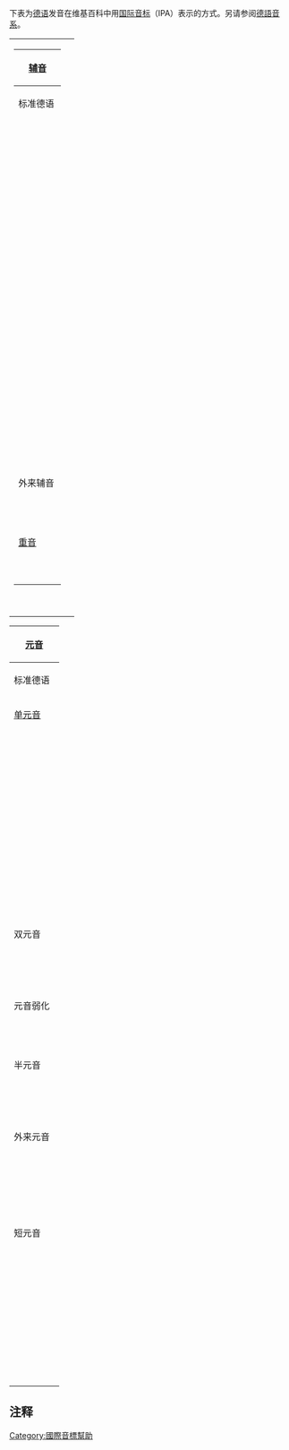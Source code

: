 {{IPA key|H:IPA-DE|H:IPAG}}
下表为[[德语|德语]]发音在维基百科中用[[国际音标|国际音标]]（IPA）表示的方式。另请参阅[[德語音系|德語音系]]。

{| style="margin-bottom: 10px; background: none;" class="cx-highlight"

|
{| class="wikitable"
! colspan="6" |[[辅音|辅音]]
|-
!标准德语 
!奥地利德语
!瑞士德语
! 举例 
! 英语近似发音
!普通话拼音近似发音
|-
| colspan="3" style="text-align:center;" | <big>{{Template:IPAlink|b}}</big>
| {{Template:Lang|de|'''b'''ei}}<ref name="fortislenis">In Austrian Standard German and Swiss Standard German, the lenis obstruents {{Template:IPA|/b, d, ɡ, z, dʒ, ʒ/}} are voiceless {{Template:IPA|[b̥, d̥, ɡ̊, z̥, d̥ʒ̊, ʒ̊]}} and are distinguished from {{Template:IPA|/p, t, k, s, tʃ, ʃ/}} only by articulatory strength ({{Template:IPA|/v/}} is really voiced). </ref>
| '''b'''all
|浊音的b
|-
| colspan="3" style="text-align:center;" | <big>{{Template:IPAlink|ç}}</big>
| {{Template:Lang|de|i'''ch''', dur'''ch'''; '''Ch'''ina (DE)}}
| '''h'''ue
|无（发h音时将舌中部抬高）
|-
| colspan="3" style="text-align:center;" | <big>{{Template:IPAlink|d}}</big>
| {{Template:Lang|de|'''d'''ann}}<ref name="fortislenis">In Austrian Standard German and Swiss Standard German, the lenis obstruents {{Template:IPA|/b, d, ɡ, z, dʒ, ʒ/}} are voiceless {{Template:IPA|[b̥, d̥, ɡ̊, z̥, d̥ʒ̊, ʒ̊]}} and are distinguished from {{Template:IPA|/p, t, k, s, tʃ, ʃ/}} only by articulatory strength ({{Template:IPA|/v/}} is really voiced). </ref>
| '''d'''one
|浊音的d
|-
| colspan="3" style="text-align:center;" | <big>{{Template:IPAlink|f}}</big>
| {{Template:Lang|de|'''f'''ür, '''v'''on}}
| '''f'''uss
|f
|-
| colspan="3" style="text-align:center;" | <big>{{Template:IPAlink|ɡ}}</big>
| {{Template:Lang|de|'''g'''ut}}<ref name="fortislenis">In Austrian Standard German and Swiss Standard German, the lenis obstruents {{Template:IPA|/b, d, ɡ, z, dʒ, ʒ/}} are voiceless {{Template:IPA|[b̥, d̥, ɡ̊, z̥, d̥ʒ̊, ʒ̊]}} and are distinguished from {{Template:IPA|/p, t, k, s, tʃ, ʃ/}} only by articulatory strength ({{Template:IPA|/v/}} is really voiced). </ref>
| '''g'''uest
|浊音的g
|-
| colspan="3" style="text-align:center;" | <big>{{Template:IPAlink|h}}</big>
| {{Template:Lang|de|'''h'''at}}
| '''h'''ut
|无（发h音时将舌根降低）
|-
| colspan="3" style="text-align:center;" | <big>{{Template:IPAlink|j}}</big>
| {{Template:Lang|de|'''J'''ahr}}
| '''y'''ard
|y
|-
| colspan="3" style="text-align:center;" | <big>{{Template:IPAlink|k}}</big>
| {{Template:Lang|de|'''k'''ann, Ta'''g'''}}<ref name="devoicing">Injavascript:void() German Standard German, voiced stops {{Template:IPA|/b, d, ɡ/}} are devoiced to {{Template:IPA|[p, t, k]}} at the end of a syllable.</ref>
| '''c'''old
|k
|-
| colspan="3" style="text-align:center;" | <big>{{Template:IPAlink|l}}</big>
| {{Template:Lang|de|'''L'''eben}}
| '''l'''ast
|l
|-
| colspan="3" style="text-align:center;" | <big>{{Template:IPAlink|l̩}}</big>
| {{Template:Lang|de|Mant'''el'''}}
| bott'''le'''
|无
|-
| colspan="3" style="text-align:center;" | <big>{{Template:IPAlink|m}}</big>
| {{Template:Lang|de|'''M'''ann}}
| '''m'''ust
|m
|-
| colspan="3" style="text-align:center;" | <big>{{Template:IPAlink|m̩}}</big>
| {{Template:Lang|de|At'''em'''}}
| rhyth'''m'''
|无
|-
| colspan="3" style="text-align:center;" | <big>{{Template:IPAlink|n}}</big>
| {{Template:Lang|de|'''N'''ame}}
| '''n'''ot
|n
|-
| colspan="3" style="text-align:center;" | <big>{{Template:IPAlink|n̩}}</big>
| {{Template:Lang|de|beid'''en'''}}
| sudd'''en'''ly
|无
|-
| colspan="3" style="text-align:center;" | <big>{{Template:IPAlink|ŋ}}</big>
| {{Template:Lang|de|la'''ng'''}}
| lo'''ng'''
|ng
|-
| colspan="3" style="text-align:center;" | <big>{{Template:IPAlink|ŋ̍}}</big>
| {{Template:Lang|de|wenig'''en'''}}
| shock''''ng''' (''shocking的方言'')
|无
|-
| colspan="3" style="text-align:center;" | <big>{{Template:IPAlink|p}}</big>
| {{Template:Lang|de|'''P'''erson, a'''b'''}}<ref name="devoicing">In German Standard German, voiced stops {{Template:IPA|/b, d, ɡ/}} are devoiced to {{Template:IPA|[p, t, k]}} at the end of a syllable.</ref>
| '''p'''uck
|p
|-
| colspan="3" style="text-align:center;" | <big>{{Template:IPAlink|pf}}</big>
| {{Template:Lang|de|'''Pf'''effer}}
| cu'''pf'''ul
|无（p和f）
|-
| style="text-align:center;" | <big>{{Template:IPAlink|ʀ}}</big>
| colspan="2" style="text-align:center;" | <big>{{Template:IPAlink|r}}</big>
| {{Template:Lang|de|'''r'''eden}}<ref name="r-allophones">Pronunciation of {{Template:IPA|/r/}} in German varies according to region and speaker. </ref>
| {{Template:Abbr|DE|German Standard German}}: French '''r'''ouge<br> 
{{Template:Abbr|AT|Austrian Standard German}}, {{Template:Abbr|CH|Swiss Standard German}}: fa'''r''' ([[蘇格蘭英語|苏格兰英语]])
|无（小舌音）
|-
| colspan="3" style="text-align:center;" | <big>{{Template:IPAlink|s}}</big>
| {{Template:Lang|de|la'''ss'''en}}, {{Template:Lang|de|Hau'''s'''}}, {{Template:Lang|de|gro'''ß'''}}
| fa'''s'''t
|s
|-
| colspan="3" style="text-align:center;" | <big>{{Template:IPAlink|ʃ}}</big>
| {{Template:Lang|de|'''sch'''on, '''S'''tadt}}
| '''sh'''all
|无（近似于sh，或翘舌的x）
|-
| colspan="3" style="text-align:center;" | <big>{{Template:IPAlink|t}}</big>
| {{Template:Lang|de|'''T'''ag, un'''d'''}}<ref name="devoicing">In German Standard German, voiced stops {{Template:IPA|/b, d, ɡ/}} are devoiced to {{Template:IPA|[p, t, k]}} at the end of a syllable.</ref>
| '''t'''all
|t
|-
| colspan="3" style="text-align:center;" | <big>{{Template:IPAlink|ts}}</big>
| {{Template:Lang|de|'''Z'''eit}}, {{Template:Lang|de|Pla'''tz'''}}
| ca'''ts'''
|c
|-
| colspan="3" style="text-align:center;" | <big>{{Template:IPAlink|tʃ}}</big>
| {{Template:Lang|de|Ma'''tsch'''}}
| ma'''tch'''
|无（近似于ch，或翘舌的q）
|-
| colspan="3" style="text-align:center;" | <big>{{Template:IPAlink|v}}</big>
| {{Template:Lang|de|'''w'''as}}<ref name="fortislenis">In Austrian Standard German and Swiss Standard German, the lenis obstruents {{Template:IPA|/b, d, ɡ, z, dʒ, ʒ/}} are voiceless {{Template:IPA|[b̥, d̥, ɡ̊, z̥, d̥ʒ̊, ʒ̊]}} and are distinguished from {{Template:IPA|/p, t, k, s, tʃ, ʃ/}} only by articulatory strength ({{Template:IPA|/v/}} is really voiced). </ref>
| '''v'''anish
|f的浊音
|-
| colspan="3" style="text-align:center;" | <big>{{Template:IPAlink|x}}</big>
| {{Template:Lang|de|na'''ch'''}}
| lo'''ch'''
|h
|-
| colspan="3" style="text-align:center;" | <big>{{Template:IPAlink|z}}</big>
| {{Template:Lang|de|'''S'''ie}}, {{Template:Lang|de|die'''s'''e}}<ref name="fortislenis">In Austrian Standard German and Swiss Standard German, the lenis obstruents {{Template:IPA|/b, d, ɡ, z, dʒ, ʒ/}} are voiceless {{Template:IPA|[b̥, d̥, ɡ̊, z̥, d̥ʒ̊, ʒ̊]}} and are distinguished from {{Template:IPA|/p, t, k, s, tʃ, ʃ/}} only by articulatory strength ({{Template:IPA|/v/}} is really voiced). </ref>
| ho'''se'''
|s的浊音
|-
| colspan="2" style="text-align:center;" | <big>{{Template:IPAlink|ʔ}}</big>

| {{Template:Lang|de|beamtet}}<ref>Initial vowels are usually preceded by {{Template:IPAblink|ʔ}}, except in [[瑞士標準德語|Swiss Standard German]].</ref><br>
({{Template:IPA|[bəˈʔamtət]}})
|''uh-oh!中的停顿''
|-
! colspan="5" | 外来辅音
!
|-
| colspan="3" style="text-align:center;" | <big>{{Template:IPAlink|dʒ}}</big>
| {{Template:Lang|de|'''Dsch'''ungel}}<ref name="fortislenis">In Austrian Standard German and Swiss Standard German, the lenis obstruents {{Template:IPA|/b, d, ɡ, z, dʒ, ʒ/}} are voiceless {{Template:IPA|[b̥, d̥, ɡ̊, z̥, d̥ʒ̊, ʒ̊]}} and are distinguished from {{Template:IPA|/p, t, k, s, tʃ, ʃ/}} only by articulatory strength ({{Template:IPA|/v/}} is really voiced). </ref><ref name="postalveolarlenis">Many speakers lack the lenis {{Template:IPA|/ʒ/}} and replace it with its fortis counterpart {{Template:IPA|/ʃ/}} ({{Template:Harvcoltxt|Hall|2003|p=42}}). </ref>
| '''j'''ungle
|无（近似于翘舌j）
|-
| colspan="3" style="text-align:center;" | <big>{{Template:IPAlink|ʒ}}</big>
| {{Template:Lang|de|'''G'''enie}}<ref name="fortislenis">In Austrian Standard German and Swiss Standard German, the lenis obstruents {{Template:IPA|/b, d, ɡ, z, dʒ, ʒ/}} are voiceless {{Template:IPA|[b̥, d̥, ɡ̊, z̥, d̥ʒ̊, ʒ̊]}} and are distinguished from {{Template:IPA|/p, t, k, s, tʃ, ʃ/}} only by articulatory strength ({{Template:IPA|/v/}} is really voiced). </ref><ref name="postalveolarlenis">Many speakers lack the lenis {{Template:IPA|/ʒ/}} and replace it with its fortis counterpart {{Template:IPA|/ʃ/}} ({{Template:Harvcoltxt|Hall|2003|p=42}}). </ref>
| plea'''s'''ure
|无
|-
! colspan="5" | [[轻重音|重音]]
!
|-
| colspan="3" style="text-align:center;" | <big>{{Template:IPAlink|ˈ}}</big>
| rowspan="2" | {{Template:Lang|de|'''Bahn'''hof'''stra'''ße}}<br>
({{Template:IPA|[ˈbaːnhoːfˌʃtʁaːsə]}})
| rowspan="2" | as in ''battleship'' {{Template:IPAc-en|ˈ|b|æ|t|əl|ˌ|ʃ|ɪ|p}}
|
|-
| colspan="3" style="text-align:center;" | <big>{{Template:IPAlink|ˌ}}</big>
|
|}
<br>
|
|}
{| class="wikitable"
! colspan="6" | [[元音|元音]]
|-
!标准德语  
!奥地利德语 
!瑞士德语 
! 举例 
!英语近似发音
!普通话拼音近似发音
|-
! colspan="6" |[[單母音|单元音]]
|-
| colspan="3" style="text-align:center;" | <big>{{Template:IPAlink|ä|a}}</big>
| {{Template:Lang|de|'''a'''lles}}<ref name="openvowels">Some scholars write {{Template:IPA|[ɑː]}} for {{Template:IPA|[aː]}}, and {{Template:IPA|[ɑ]}} for its shortened counterpart, thus differentiating between regular {{Template:IPA|[a]}} and shortened {{Template:IPA|[ɑ]}} (see e.g. </ref>
| '''a'''rt (no r-colouring)
| rowspan="2" |a
|-
| colspan="3" style="text-align:center;" | <big>{{Template:IPAlink|ä|aː}}</big>
| {{Template:Lang|de|'''a'''ber, s'''ah'''}}<ref name="openvowels" />
| f'''a'''ther
|-
| colspan="3" style="text-align:center;" | <big>{{Template:IPAlink|ɛ}}</big>
| {{Template:Lang|de|'''E'''nde, h'''ä'''tte}}
| b'''e'''t
| rowspan="2" |yu'''a'''n
|-
| colspan="3" style="text-align:center;" | <big>{{Template:IPAlink|ɛː}}</big>
| {{Template:Lang|de|sp'''ä'''t, w'''äh'''len}}<ref>In [[北德國|Northern Germany]], {{Template:IPA|/ɛː/}} often merges with {{Template:IPA|/eː/}} to {{Template:IPAblink|eː}}.</ref>
| b'''e'''d
|-
| colspan="3" style="text-align:center;" | <big>{{Template:IPAlink|eː}}</big>
| {{Template:Lang|de|'''e'''ben, g'''eh'''en}}
| p'''ay'''s (Scottish)
|h'''e'''i
|-
| colspan="3" style="text-align:center;" | <big>{{Template:IPAlink|ɪ}}</big>
| {{Template:Lang|de|'''i'''st, b'''i'''tte}}
| s'''i'''t
|'''y'''a 舌中部抬高
|-
| colspan="3" style="text-align:center;" | <big>{{Template:IPAlink|iː}}</big>
| {{Template:Lang|de|v'''ie'''l, Berl'''i'''n}}
| t'''ea'''
|i
|-
| colspan="3" style="text-align:center;" | <big>{{Template:IPAlink|ɔ}}</big>
| {{Template:Lang|de|'''O'''sten, k'''o'''mmen}}
| l'''o'''t ([[公认发音|RP]] and Australian)
| rowspan="2" |o
|-
| colspan="3" style="text-align:center;" | <big>{{Template:IPAlink|oː}}</big>
| {{Template:Lang|de|'''o'''der, h'''oh'''e}}
| l'''aw''' (RP and Australian)
|-
| colspan="3" style="text-align:center;" | <big>{{Template:IPAlink|œ}}</big>
| {{Template:Lang|de|'''ö'''ffnen}}
| roughly like h'''ur'''t (no r-colouring)
|无
|-
| colspan="3" style="text-align:center;" | <big>{{Template:IPAlink|øː}}</big>
| {{Template:Lang|de|'''Ö'''sterreich}}
| roughly like h'''er'''d (no r-colouring)
|无
|-
| colspan="3" style="text-align:center;" | <big>{{Template:IPAlink|ʊ}}</big>
| {{Template:Lang|de|'''u'''nd}}
| t'''oo'''k (Australian)
|介于o和u，且开口大
|-
| colspan="3" style="text-align:center;" | <big>{{Template:IPAlink|uː}}</big>
| {{Template:Lang|de|H'''u'''t}}
| p'''oo'''l
|u
|-
| colspan="3" style="text-align:center;" | <big>{{Template:IPAlink|ʏ}}</big>
| {{Template:Lang|de|m'''ü'''ssen}}
| roughly like Scottish sh'''oo'''t
| rowspan="2" |ü
|-
| colspan="3" style="text-align:center;" | <big>{{Template:IPAlink|yː}}</big>
| {{Template:Lang|de|'''ü'''ber}}
| roughly like Scottish sh'''oe'''s
|-
! colspan="6" | 双元音
|-
| colspan="3" style="text-align:center;" | <big>{{Template:IPA|ae}}</big>
| {{Template:Lang|de|'''ei'''n}}
| b'''i'''te
|ai
|-
| colspan="3" style="text-align:center;" | <big>{{Template:IPA|ao}}</big>
| {{Template:Lang|de|'''au'''f}}
| sh'''ou'''t
|ao
|-
| colspan="2" style="text-align:center;" | <big>{{Template:IPA|ɔø}}</big>
| style="text-align:center;" | <big>{{Template:IPA|ɔɪ}}</big>
| {{Template:Lang|de|'''Eu'''ro, H'''äu'''ser}}
| l'''oi'''ter
|无（o+i或o+ü）
|-
! colspan="6" | 元音弱化
|-
| colspan="2" style="text-align:center;" | <big>{{Template:IPAlink|ɐ}}</big>
| style="text-align:center;" | <big>{{Template:IPA|ər}}</big>
| {{Template:Lang|de|imm'''er'''}}<ref name="r-allophones" />
| {{Template:Abbr|DE|German Standard German}}, {{Template:Abbr|AT|Austrian Standard German}}: roughly like f'''u'''n<br> 
{{Template:Abbr|CH|Swiss Standard German}}: butt'''er''' (Scottish)
|无
|-
| colspan="3" style="text-align:center;" | <big>{{Template:IPAlink|ə}}</big>
| {{Template:Lang|de|Nam'''e'''}}
| '''a'''go
|近似于e
|-
! colspan="6" | 半元音
|-
| colspan="2" style="text-align:center;" | <big>{{Template:IPA|ɐ̯}}</big>
| style="text-align:center;" | <big>{{Template:IPA|r}}</big>
| {{Template:Lang|de|Uh'''r'''}}<ref name="r-allophones" />
| {{Template:Abbr|DE|German Standard German}}, {{Template:Abbr|AT|Austrian Standard German}}: roughly like ide'''a'''<br> 
{{Template:Abbr|CH|Swiss Standard German}}: fa'''r''' (Scottish)
|无
|-
| colspan="3" style="text-align:center;" | <big>{{Template:IPAlink|i̯}}</big>
| {{Template:Lang|de|Stud'''i'''e}}
| '''y'''ard
|无
|-
| colspan="3" style="text-align:center;" | <big>{{Template:IPAlink|u̯}}</big>
| {{Template:Lang|de|akt'''u'''ell}}
| '''w'''ould
|无
|-
! colspan="6" | 外来元音
|-
| colspan="3" style="text-align:center;" | <big>{{Template:IPA|ãː}}</big>
| {{Template:Lang|de|Gourm'''and'''}}<ref name="nasalV">The nasal vowels occur in French loans. </ref>
| ch'''an'''son (French pron., but long)
|带鼻音的a
|-
| colspan="3" style="text-align:center;" | <big>{{Template:IPA|ɛ̃ː}}</big>
| {{Template:Lang|de|Po'''in'''te}}<ref name="nasalV" />
| v'''ing'''t-et-un (French pron., but long)
|yu'''an'''
|-
| colspan="3" style="text-align:center;" | <big>{{Template:IPA|õː}}</big>
| {{Template:Lang|de|Garç'''on'''}}<ref name="nasalV" />
| chans'''on''' (French pron., but long)
|带鼻音的o
|-
| colspan="3" style="text-align:center;" | <big>{{Template:IPA|œ̃ː}}</big>
| {{Template:Lang|de|Parf'''um'''}}<ref name="nasalV" />
| vingt-et-'''un''' (French pron., but long)
|无
|-
| colspan="3" style="text-align:center;" | <big>{{Template:IPA|œːɐ̯}}</big>
| {{Template:Lang|de|[[Mercedes-Benz_Arena_(Berlin)|O<sub>2</sub> W'''or'''ld]]}}<ref>{{Template:IPA|[œːɐ̯]}} is the German rendering of the English {{smallcapital|NURSE}} vowel {{Template:IPAc-en|ɜːr}}. </ref>
| roughly like h'''er'''d
|无
|-
! colspan="5" | 短元音
!
|-
| colspan="3" style="text-align:center;" | <big>{{Template:IPAlink|ä|a}}</big>
| {{Template:Lang|de|K'''a'''lender}}<ref name="openvowels" /><ref name="shorttense">{{Template:IPA|[a, e, i, o, ø, u, y]}}, the short versions of the long vowels {{Template:IPA|[aː, eː, iː, oː, øː, uː, yː]}}, are used at the end of unstressed syllables before the accented syllable and occur mainly in loanwords. </ref>
| '''a'''rt (no r-colouring)
|
|-
| colspan="3" style="text-align:center;" | <big>{{Template:IPAlink|ã}}</big>
| {{Template:Lang|de|'''en'''gagieren}}<ref name="nasalV" />
| ch'''an'''son (short {{Template:IPA|[ãː]}})
|
|-
| colspan="3" style="text-align:center;" | <big>{{Template:IPAlink|ɛ̃}}</big>
| {{Template:Lang|de|'''im'''pair}}<ref name="nasalV" />
| v'''ing'''t-et-un (short {{Template:IPA|[ɛ̃ː]}})
|
|-
| colspan="3" style="text-align:center;" | <big>{{Template:IPAlink|e}}</big>
| {{Template:Lang|de|'''E'''l'''e'''ment}}<ref name="shorttense" />
| p'''a'''ce (Scottish)
|
|-
| colspan="3" style="text-align:center;" | <big>{{Template:IPAlink|i}}</big>
| {{Template:Lang|de|'''I'''talien}}<ref name="shorttense" />
| t'''ea'''ch
|
|-
| colspan="3" style="text-align:center;" | <big>{{Template:IPAlink|o}}</big>
| {{Template:Lang|de|'''o'''riginell}}<ref name="shorttense" />
| f'''or'''ce (RP and Australian)
|
|-
| colspan="3" style="text-align:center;" | <big>{{Template:IPAlink|õ}}</big>
| {{Template:Lang|de|f'''on'''cé}}<ref name="nasalV" />
| chans'''on''' (short {{Template:IPA|[õː]}})
|
|-
| colspan="3" style="text-align:center;" | <big>{{Template:IPAlink|œ̃}}</big>
| {{Template:Lang|de|L'''un'''dist}}<ref name="nasalV" />
| vingt-et-'''un''' (short {{Template:IPA|[œ̃ː]}})
|
|-
| colspan="3" style="text-align:center;" | <big>{{Template:IPAlink|ø}}</big>
| {{Template:Lang|de|'''Ö'''konom}}<ref name="shorttense" />
| roughly like h'''ur'''t (no r-colouring)
|
|-
| colspan="3" style="text-align:center;" | <big>{{Template:IPAlink|u}}</big>
| {{Template:Lang|de|'''U'''niversität}}<ref name="shorttense" />
| tr'''u'''th
|
|-
| colspan="3" style="text-align:center;" | <big>{{Template:IPAlink|y}}</big>
| {{Template:Lang|de|Ps'''y'''chologie}}<ref name="shorttense" />
| roughly like Scottish sh'''oo'''t
|
|}

== 注释 ==
{{Reflist}}
{{IPA keys}}
[[Category:國際音標幫助|Category:國際音標幫助]]